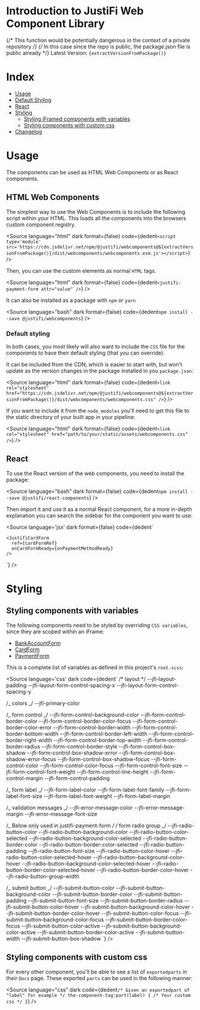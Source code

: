 
<Meta title="Introduction" />

# Introduction to JustiFi Web Component Library

{/* This function would be potentially dangerous in the context of a private repository */}
{/* In this case since the repo is public, the package.json file is public already */}
Latest Version: <code>{extractVersionFromPackage()}</code>

# Index

- [Usage](#usage)
- [Default Styling](#default-styling)
- [React](#react)
- [Styling](#styling)
  - [Styling iFramed components with variables](#styling-components-with-variables)
  - [Styling components with custom css](#styling-components-with-custom-css)
- [Changelog](/docs/changelog--docs)

# Usage

The components can be used as HTML Web Components or as React components.

## HTML Web Components

The simplest way to use the Web Components is to include the following script within your HTML. This loads all the components into the browsers custom component registry.

<Source
  language="html"
  dark
  format={false}
  code={dedent`
    <script type='module' src='https://cdn.jsdelivr.net/npm/@justifi/webcomponents@${extractVersionFromPackage()}/dist/webcomponents/webcomponents.esm.js'></script>
  `}
/>

Then, you can use the custom elements as normal `HTML` tags.

<Source
  language="html"
  dark
  format={false}
  code={dedent`
    <justifi-payment-form attr="value" />
  `}
/>

It can also be installed as a package with `npm` or `yarn`

<Source
  language="bash"
  dark
  format={false}
  code={dedent`
    npm install --save @justifi/webcomponents
  `}
/>

### Default styling

In both cases, you most likely will also want to include the `CSS` file for the components to have their default styling (that you can override).

It can be included from the CDN, which is easier to start with, but won't update as the version changes in the package installed in you `package.json`:

<Source
  language="html"
  dark
  format={false}
  code={dedent`
    <link rel="stylesheet" href="https://cdn.jsdelivr.net/npm/@justifi/webcomponents@${extractVersionFromPackage()}/dist/webcomponents/webcomponents.css" />
  `}
/>

If you want to include it from the `node_modules` you'll need to get this file to the static directory of your built app in your pipeline:

<Source
  language="html"
  dark
  format={false}
  code={dedent`
    <link rel="stylesheet" href="path/to/your/static/assets/webcomponents.css" />
  `}
/>

## React

To use the React version of the web components, you need to install the package:

<Source
  language="bash"
  dark
  format={false}
  code={dedent`
    npm install --save @justifi/react-components
  `}
/>

Then import it and use it as a normal React component, for a more in-depth explanation you can search the sidebar for the component you want to use:

<Source
  language='jsx'
  dark
  format={false}
  code={dedent`

    <JustifiCardForm
      ref={cardFormRef}
      onCardFormReady={onPaymentMethodReady}
    />

`}
/>

# Styling

## Styling components with variables

The following components need to be styled by overriding `CSS variables`, since they are scoped within an iFrame:

- [BankAccountForm](#)
- [CardForm](#)
- [PaymentForm](#)

This is a complete list of variables as defined in this project's `root.scss`:

<Source
  language='css'
  dark
  code={dedent`
  /* layout */
  --jfi-layout-padding
  --jfi-layout-form-control-spacing-x
  --jfi-layout-form-control-spacing-y

/_ colors _/
--jfi-primary-color

/_ form control _/
--jfi-form-control-background-color
--jfi-form-control-border-color
--jfi-form-control-border-color-focus
--jfi-form-control-border-color-error
--jfi-form-control-border-width
--jfi-form-control-border-bottom-width
--jfi-form-control-border-left-width
--jfi-form-control-border-right-width
--jfi-form-control-border-top-width
--jfi-form-control-border-radius
--jfi-form-control-border-style
--jfi-form-control-box-shadow
--jfi-form-control-box-shadow-error
--jfi-form-control-box-shadow-error-focus
--jfi-form-control-box-shadow-focus
--jfi-form-control-color
--jfi-form-control-color-focus
--jfi-form-control-font-size
--jfi-form-control-font-weight
--jfi-form-control-line-height
--jfi-form-control-margin
--jfi-form-control-padding

/_ form label _/
--jfi-form-label-color
--jfi-form-label-font-family
--jfi-form-label-font-size
--jfi-form-label-font-weight
--jfi-form-label-margin

/_ validation messages _/
--jfi-error-message-color
--jfi-error-message-margin
--jfi-error-message-font-size

/_ Below only used in justifi-payment-form _/
/_ form radio group _/
--jfi-radio-button-color
--jfi-radio-button-background-color
--jfi-radio-button-color-selected
--jfi-radio-button-background-color-selected
--jfi-radio-button-border-color
--jfi-radio-button-border-color-selected
--jfi-radio-button-padding
--jfi-radio-button-font-size
--jfi-radio-button-color-hover
--jfi-radio-button-color-selected-hover
--jfi-radio-button-background-color-hover
--jfi-radio-button-background-color-selected-hover
--jfi-radio-button-border-color-selected-hover
--jfi-radio-button-border-color-hover
--jfi-radio-button-group-width

/_ submit button _/
--jfi-submit-button-color
--jfi-submit-button-background-color
--jfi-submit-button-border-color
--jfi-submit-button-padding
--jfi-submit-button-font-size
--jfi-submit-button-border-radius
--jfi-submit-button-color-hover
--jfi-submit-button-background-color-hover
--jfi-submit-button-border-color-hover
--jfi-submit-button-color-focus
--jfi-submit-button-background-color-focus
--jfi-submit-button-border-color-focus
--jfi-submit-button-color-active
--jfi-submit-button-background-color-active
--jfi-submit-button-border-color-active
--jfi-submit-button-width
--jfi-submit-button-box-shadow
`}
/>

## Styling components with custom css

For every other component, you'll be able to see a list of `exportedparts` in their `Docs` page. These exported `parts` can be used in the following manner:

<Source
  language="css"
  dark
  code={dedent`
    /* Given an exportedpart of "label" for example */
    the-component-tag:part(label) {
      /* Your custom css */
    }
  `}
/>
